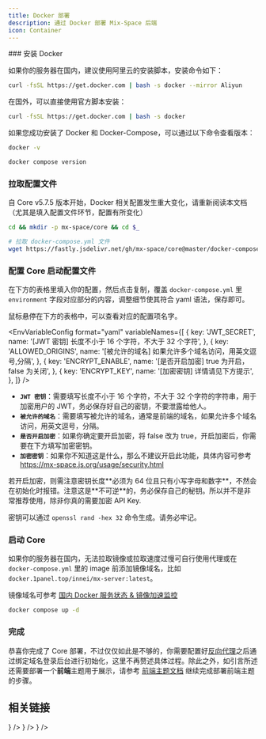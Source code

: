 ```yaml
---
title: Docker 部署
description: 通过 Docker 部署 Mix-Space 后端
icon: Container
---
```



<Steps>

<Step>
### 安装 Docker

如果你的服务器在国内，建议使用阿里云的安装脚本，安装命令如下：

```bash
curl -fsSL https://get.docker.com | bash -s docker --mirror Aliyun
```

在国外，可以直接使用官方脚本安装：

```bash
curl -fsSL https://get.docker.com | bash -s docker
```

如果您成功安装了 Docker 和 Docker-Compose，可以通过以下命令查看版本：

```bash
docker -v

docker compose version
```

</Step>

<Step>

### 拉取配置文件

<Callout type="warn">
自 Core v5.7.5 版本开始，Docker 相关配置发生重大变化，请重新阅读本文档（尤其是填入配置文件环节，配置有所变化）
</Callout>

```bash
cd && mkdir -p mx-space/core && cd $_

# 拉取 docker-compose.yml 文件
wget https://fastly.jsdelivr.net/gh/mx-space/core@master/docker-compose.yml
```

</Step>

<Step>

### 配置 Core 启动配置文件

在下方的表格里填入你的配置，然后点击复制，覆盖 `docker-compose.yml` 里 `environment` 字段对应部分的内容，调整细节使其符合 yaml 语法，保存即可。

<Callout type="info">
鼠标悬停在下方的表格中，可以查看对应的配置项名字。
</Callout>

<EnvVariableConfig
  format="yaml"
  variableNames={[
    {
      key: 'JWT_SECRET',
      name: '[JWT 密钥] 长度不小于 16 个字符，不大于 32 个字符',
    },
    {
      key: 'ALLOWED_ORIGINS',
      name: '[被允许的域名] 如果允许多个域名访问，用英文逗号,分隔',
    },
    {
      key: 'ENCRYPT_ENABLE',
      name: '[是否开启加密] true 为开启，false 为关闭',
    },
    {
      key: 'ENCRYPT_KEY',
      name: '[加密密钥] 详情请见下方提示',
    },
  ]}
/>

- **`JWT 密钥`**：需要填写长度不小于 16 个字符，不大于 32 个字符的字符串，用于加密用户的 JWT，务必保存好自己的密钥，不要泄露给他人。
- **`被允许的域名`**：需要填写被允许的域名，通常是前端的域名，如果允许多个域名访问，用英文逗号，分隔。
- **`是否开启加密`**：如果你确定要开启加密，将 false 改为 true，开启加密后，你需要在下方填写加密密钥。
- **`加密密钥`**：如果你不知道这是什么，那么不建议开启此功能，具体内容可参考 https://mx-space.js.org/usage/security.html

<Callout type="warn">
  若开启加密，则需注意密钥长度**必须为 64 位且只有小写字母和数字**，不然会在初始化时报错。注意这是**不可逆**的，务必保存自己的秘钥。所以并不是非常推荐使用，除非你真的需要加密
  API Key.

密钥可以通过 `openssl rand -hex 32` 命令生成。请务必牢记。

</Callout>

</Step>

<Step>

### 启动 Core

<Callout type="warn">

如果你的服务器在国内，无法拉取镜像或拉取速度过慢可自行使用代理或在 `docker-compose.yml` 里的 image 前添加镜像域名，比如 `docker.1panel.top/innei/mx-server:latest`。

镜像域名可参考 [国内 Docker 服务状态 & 镜像加速监控](https://status.1panel.top/status/docker)
</Callout>

```bash
docker compose up -d
```

</Step>

<Step>

### 完成

恭喜你完成了 Core 部署，不过仅仅如此是不够的，你需要配置好[反向代理](/docs/extra#反向代理)之后通过绑定域名登录后台进行初始化，这里不再赘述具体过程。除此之外，如引言所述还需要部署一个**前端**主题用于展示，请参考 [前端主题文档](https://mx-space.js.org/themes) 继续完成部署前端主题的步骤。

</Step>
</Steps>

## 相关链接

<Cards>
  <Card
    arrow="true"
    title="反向代理配置"
    href="/docs/core/extra#反向代理"
    icon={<ExternalLink />}
  />
  <Card
    arrow="true"
    title="前端主题部署"
    href="/docs/themes"
    icon={<ExternalLink />}
  />
  <Card 
    arrow="true" 
    title="使用指南" 
    href="/docs/usage" 
    icon={<ArrowUpCircle />} 
  />
</Cards>
